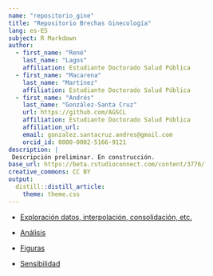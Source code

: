 ```yaml
---
name: "repositorio_gine"
title: "Repositorio Brechas Ginecología"
lang: es-ES
subject: R Markdown
author:
  - first_name: "René"
    last_name: "Lagos"
    affiliation: Estudiante Doctorado Salud Pública
  - first_name: "Macarena"
    last_name: "Martínez"
    affiliation: Estudiante Doctorado Salud Pública
  - first_name: "Andrés"
    last_name: "González-Santa Cruz"
    url: https://github.com/AGSCL
    affiliation: Estudiante Doctorado Salud Pública
    affiliation_url: 
    email: gonzalez.santacruz.andres@gmail.com
    orcid_id: 0000-0002-5166-9121
description: |
 Descripción preliminar. En construcción. 
base_url: https://beta.rstudioconnect.com/content/3776/
creative_commons: CC BY
output: 
  distill::distill_article:
    theme: theme.css
---
```


- [Exploración datos, interpolación, consolidación, etc.](paso1.html)

- [Análisis](paso2.html)

- [Figuras](paso3.html)

- [Sensibilidad](paso4.html)
  
